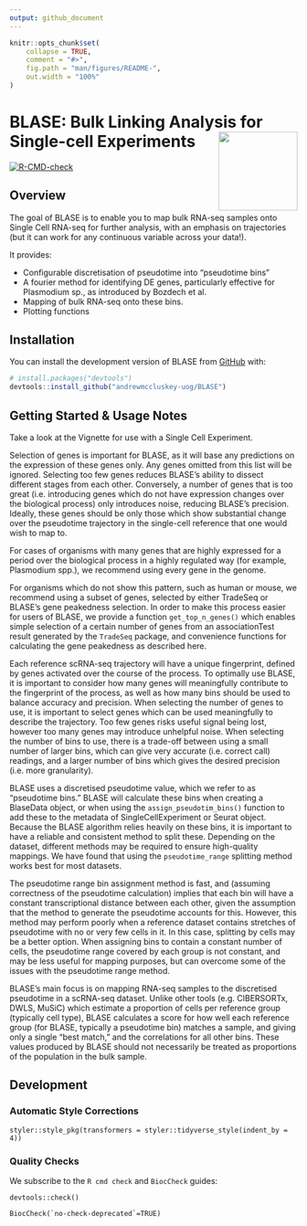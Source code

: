 ```yaml
---
output: github_document
---
```


<!-- README.md is generated from README.Rmd. Please edit that file -->

```r
knitr::opts_chunk$set(
    collapse = TRUE,
    comment = "#>",
    fig.path = "man/figures/README-",
    out.width = "100%"
)
```

# BLASE: Bulk Linking Analysis for Single-cell Experiments <a href="man/figures/logo.png"><img src="man/figures/logo.png" align="right" height="138" /></a>
<!-- badges: start -->
  [![R-CMD-check](https://github.com/andrewmccluskey-uog/BLASE/actions/workflows/R-CMD-check.yaml/badge.svg)](https://github.com/andrewmccluskey-uog/BLASE/actions/workflows/R-CMD-check.yaml)
<!-- badges: end -->

## Overview

The goal of BLASE is to enable you to map bulk RNA-seq samples onto Single Cell RNA-seq for further analysis, with an emphasis on trajectories (but it can work for any continuous variable across your data!).

It provides:  


* Configurable discretisation of pseudotime into "pseudotime bins"  
* A fourier method for identifying DE genes, particularly effective for Plasmodium sp., as introduced by Bozdech et al.  
* Mapping of bulk RNA-seq onto these bins.  
* Plotting functions

## Installation

You can install the development version of BLASE from [GitHub](https://github.com/) with:

``` r
# install.packages("devtools")
devtools::install_github("andrewmccluskey-uog/BLASE")
```

## Getting Started & Usage Notes

Take a look at the Vignette for use with a Single Cell Experiment.

Selection of genes is important for BLASE, as it will base any predictions on the expression of these genes only. Any genes omitted from this list will be ignored. Selecting too few genes reduces BLASE's ability to dissect different stages from each other. Conversely, a number of genes that is too great (i.e. introducing genes which do not have expression changes over the biological process) only introduces noise, reducing BLASE's precision. Ideally, these genes should be only those which show substantial change over the pseudotime trajectory in the single-cell reference that one would wish to map to.

For cases of organisms with many genes that are highly expressed for a period over the biological process in a highly regulated way (for example, Plasmodium spp.), we recommend using every gene in the genome. 

For organisms which do not show this pattern, such as human or mouse, we recommend using a subset of genes, selected by either TradeSeq or BLASE's gene peakedness selection. In order to make this process easier for users of BLASE, we provide a function `get_top_n_genes()` which enables simple selection of a certain number of genes from an associationTest result generated by the `TradeSeq` package, and convenience functions for calculating the gene peakedness as described here.

Each reference scRNA-seq trajectory will have a unique fingerprint, defined by genes activated over the course of the process. To optimally use BLASE, it is important to consider how many genes will meaningfully contribute to the fingerprint of the process, as well as how many bins should be used to balance accuracy and precision. When selecting the number of genes to use, it is important to select genes which can be used meaningfully to describe the trajectory. Too few genes risks useful signal being lost, however too many genes may introduce  unhelpful noise. When selecting the number of bins to use, there is a trade-off between using a small number of larger bins, which can give very accurate (i.e. correct call) readings, and a larger number of bins which gives the desired precision (i.e. more granularity). 

BLASE uses a discretised pseudotime value, which we refer to as "pseudotime bins." BLASE will calculate these bins when creating a BlaseData object, or when using the `assign_pseudotim_bins()` function to add these to the metadata of SingleCellExperiment or Seurat object. Because the BLASE algorithm relies heavily on these bins, it is important to have a reliable and consistent method to split these. Depending on the dataset, different methods may be required to ensure high-quality mappings. We have found that using the `pseudotime_range` splitting method works best for most datasets.

The pseudotime range bin assignment method is fast, and (assuming correctness of the pseudotime calculation) implies that each bin will have a constant transcriptional distance between each other, given the assumption that the method to generate the pseudotime accounts for this.
However, this method may perform poorly when a reference dataset contains stretches of pseudotime with no or very few cells in it. In this case, splitting by cells may be a better option.
When assigning bins to contain a constant number of cells, the pseudotime range covered by each group is not constant, and may be less useful for mapping purposes, but can overcome some of the issues with the pseudotime range method.

BLASE's main focus is on mapping RNA-seq samples to the discretised pseudotime in a scRNA-seq dataset. Unlike other tools (e.g. CIBERSORTx, DWLS, MuSiC) which estimate a proportion of cells per reference group (typically cell type), BLASE calculates a score for how well each reference group (for BLASE, typically a pseudotime bin) matches a sample, and giving only a single "best match," and the correlations for all other bins. These values produced by BLASE should not necessarily be treated as proportions of the population in the bulk sample.

## Development

### Automatic Style Corrections

```
styler::style_pkg(transformers = styler::tidyverse_style(indent_by = 4))
```

### Quality Checks

We subscribe to the `R cmd check` and `BiocCheck` guides:

```
devtools::check()
```

```
BiocCheck(`no-check-deprecated`=TRUE)
```
